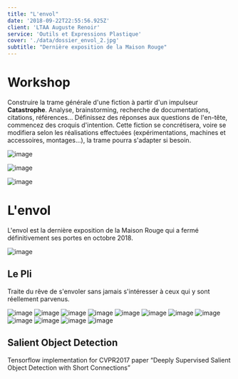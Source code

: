 ```yaml
---
title: "L'envol"
date: '2018-09-22T22:55:56.925Z'
client: 'LTAA Auguste Renoir'
service: 'Outils et Expressions Plastique'
cover: './data/dossier_envol_2.jpg'
subtitle: "Dernière exposition de la Maison Rouge"
---
```


# Workshop

Construire la trame générale d'une fiction à partir d'un impulseur **Catastrophe**.
Analyse, brainstorming, recherche de documentations, citations, références...
Définissez des réponses aux questions de l'en-tête, commencez des croquis d'intention.
Cette fiction se concrétisera, voire se modifiera selon les réalisations effectuées (expérimentations, machines et accessoires, montages...), la trame pourra s'adapter si besoin.

![image](./data/DSC08371.jpg)

![image](./data/DSC08380.jpg)

![image](./data/DSC08390.jpg)


# L'envol
L'envol est la dernière exposition de la Maison Rouge qui a fermé définitivement ses portes en octobre 2018.

![image](./data/dossier_envol_2.jpg)

## Le Pli

Traite du rêve de s'envoler sans jamais s'intéresser à ceux qui y sont réellement parvenus.

![image](./data/DSC08593.jpg)
![image](./data/DSC08596.jpg)
![image](./data/DSC08605.jpg)
![image](./data/DSC08606.jpg)
![image](./data/DSC08621.jpg)
![image](./data/DSC08624.jpg)
![image](./data/DSC08626.jpg)
![image](./data/DSC08630.jpg)
![image](./data/DSC08632.jpg)
![image](./data/DSC08634.jpg)
![image](./data/DSC08635.jpg)
![image](./data/DSC08636.jpg)

## Salient Object Detection
Tensorflow implementation for CVPR2017 paper
“Deeply Supervised Salient Object Detection with Short Connections”

